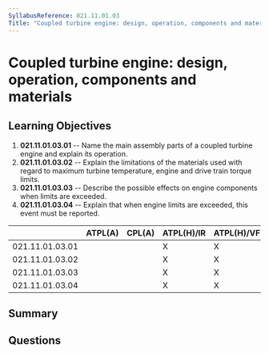 ```yaml
---
SyllabusReference: 021.11.01.03
Title: "Coupled turbine engine: design, operation, components and materials"
---
```


# Coupled turbine engine: design, operation, components and materials

## Learning Objectives

1.  **021.11.01.03.01** -- Name the main assembly parts of a coupled turbine
    engine and explain its operation.
2.  **021.11.01.03.02** -- Explain the limitations of the materials used with
    regard to maximum turbine temperature, engine and drive train torque limits.
3.  **021.11.01.03.03** -- Describe the possible effects on engine components
    when limits are exceeded.
4.  **021.11.01.03.04** -- Explain that when engine limits are exceeded, this
    event must be reported.

|                 | ATPL(A) | CPL(A) | ATPL(H)/IR | ATPL(H)/VFR | CPL(H) | IR | CBIR(A) |
| --------------- | ------- | ------ | ---------- | ----------- | ------ | -- | ------- |
| 021.11.01.03.01 |         |        | X          | X           | X      |    |         |
| 021.11.01.03.02 |         |        | X          | X           | X      |    |         |
| 021.11.01.03.03 |         |        | X          | X           | X      |    |         |
| 021.11.01.03.04 |         |        | X          | X           | X      |    |         |

## Summary

## Questions
